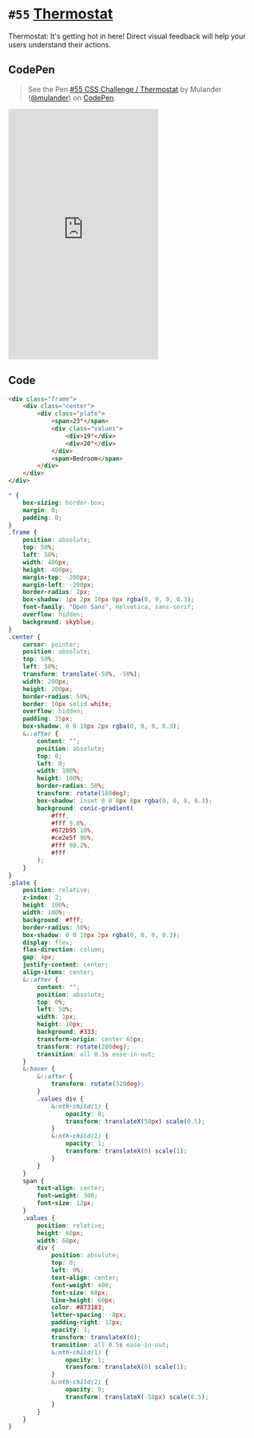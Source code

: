 
<Meta />

# `#55` [Thermostat](https://100dayscss.com/days/55/)

Thermostat: It&#x27;s getting hot in here! Direct visual feedback will help your users understand their actions.

## CodePen

> See the Pen [#55 CSS Challenge / Thermostat](https://codepen.io/mulander/pen/LYMxXYx)
by Mulander ([@mulander](https://codepen.io/mulander))
on [CodePen](https://codepen.io).

<iframe
  height="500"
  className="w-full my-10 bg-gray-200"
  scrolling="no"
  title="#55 CSS Challenge / Thermostat"
  src="https://codepen.io/mulander/embed/LYMxXYx?default-tab=html%2Cresult"
  frameBorder="no"
  loading="lazy"
  allowtransparency="true"
  allowFullScreen={true}
>

</iframe>

## Code

```html
<div class="frame">
	<div class="center">
		<div class="plate">
			<span>23°</span>
			<div class="values">
				<div>19°</div>
				<div>20°</div>
			</div>
			<span>Bedroom</span>
		</div>
	</div>
</div>
```

```css
* {
	box-sizing: border-box;
	margin: 0;
	padding: 0;
}
.frame {
	position: absolute;
	top: 50%;
	left: 50%;
	width: 400px;
	height: 400px;
	margin-top: -200px;
	margin-left: -200px;
	border-radius: 2px;
	box-shadow: 1px 2px 10px 0px rgba(0, 0, 0, 0.3);
	font-family: "Open Sans", Helvetica, sans-serif;
	overflow: hidden;
	background: skyblue;
}
.center {
	cursor: pointer;
	position: absolute;
	top: 50%;
	left: 50%;
	transform: translate(-50%, -50%);
	width: 200px;
	height: 200px;
	border-radius: 50%;
	border: 10px solid white;
	overflow: hidden;
	padding: 25px;
	box-shadow: 0 0 10px 2px rgba(0, 0, 0, 0.3);
	&::after {
		content: "";
		position: absolute;
		top: 0;
		left: 0;
		width: 100%;
		height: 100%;
		border-radius: 50%;
		transform: rotate(180deg);
		box-shadow: inset 0 0 8px 8px rgba(0, 0, 0, 0.3);
		background: conic-gradient(
			#fff,
			#fff 9.8%,
			#672b95 10%,
			#ce2e5f 90%,
			#fff 90.2%,
			#fff
		);
	}
}
.plate {
	position: relative;
	z-index: 2;
	height: 100%;
	width: 100%;
	background: #fff;
	border-radius: 50%;
	box-shadow: 0 0 10px 2px rgba(0, 0, 0, 0.3);
	display: flex;
	flex-direction: column;
	gap: 4px;
	justify-content: center;
	align-items: center;
	&::after {
		content: "";
		position: absolute;
		top: 0%;
		left: 50%;
		width: 1px;
		height: 10px;
		background: #333;
		transform-origin: center 65px;
		transform: rotate(280deg);
		transition: all 0.3s ease-in-out;
	}
	&:hover {
		&::after {
			transform: rotate(320deg);
		}
		.values div {
			&:nth-child(1) {
				opacity: 0;
				transform: translateX(50px) scale(0.5);
			}
			&:nth-child(2) {
				opacity: 1;
				transform: translateX(0) scale(1);
			}
		}
	}
	span {
		text-align: center;
		font-weight: 300;
		font-size: 12px;
	}
	.values {
		position: relative;
		height: 60px;
		width: 60px;
		div {
			position: absolute;
			top: 0;
			left: 0%;
			text-align: center;
			font-weight: 400;
			font-size: 60px;
			line-height: 60px;
			color: #873183;
			letter-spacing: -8px;
			padding-right: 12px;
			opacity: 1;
			transform: translateX(0);
			transition: all 0.5s ease-in-out;
			&:nth-child(1) {
				opacity: 1;
				transform: translateX(0) scale(1);
			}
			&:nth-child(2) {
				opacity: 0;
				transform: translateX(-50px) scale(0.5);
			}
		}
	}
}
```
